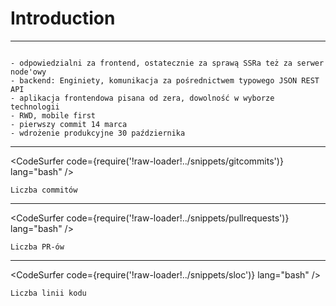 
# Introduction

---

<Image name="nkh" />

```notes
- odpowiedzialni za frontend, ostatecznie za sprawą SSRa też za serwer node'owy
- backend: Enginiety, komunikacja za pośrednictwem typowego JSON REST API
- aplikacja frontendowa pisana od zera, dowolność w wyborze technologii
- RWD, mobile first
- pierwszy commit 14 marca
- wdrożenie produkcyjne 30 października

```

---

<CodeSurfer code={require('!raw-loader!../snippets/gitcommits')} lang="bash" />

```notes
Liczba commitów
```

---

<CodeSurfer
  code={require('!raw-loader!../snippets/pullrequests')}
  lang="bash"
/>

```notes
Liczba PR-ów
```

---

<CodeSurfer code={require('!raw-loader!../snippets/sloc')} lang="bash" />

```notes
Liczba linii kodu
```
